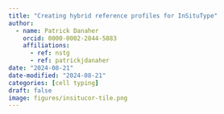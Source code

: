```yaml
---
title: "Creating hybrid reference profiles for InSituType"
author:
  - name: Patrick Danaher
    orcid: 0000-0002-2844-5883
    affiliations:
      - ref: nstg
      - ref: patrickjdanaher
date: "2024-08-21"
date-modified: "2024-08-21"
categories: [cell typing]
draft: false
image: figures/insitucor-tile.png
---
```

